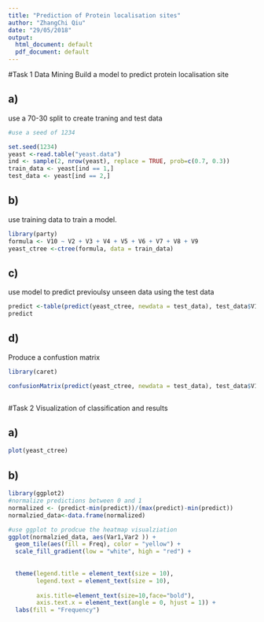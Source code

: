 ```yaml
---
title: "Prediction of Protein localisation sites"
author: "ZhangChi Qiu"
date: "29/05/2018"
output:
  html_document: default
  pdf_document: default
---
```


#Task 1 Data Mining
Build a model to predict protein localisation site

## a)
use a 70-30 split to create traning and test data
```r
#use a seed of 1234

set.seed(1234)
yeast <-read.table("yeast.data")
ind <- sample(2, nrow(yeast), replace = TRUE, prob=c(0.7, 0.3))
train_data <- yeast[ind == 1,]
test_data <- yeast[ind == 2,]
```
## b)
use training data to train a model.
```r

library(party)
formula <- V10 ~ V2 + V3 + V4 + V5 + V6 + V7 + V8 + V9
yeast_ctree <-ctree(formula, data = train_data)
```
## c)
use model to predict previoulsy unseen data using the test data
```r
predict <-table(predict(yeast_ctree, newdata = test_data), test_data$V10)
predict
```

## d)
Produce a confustion matrix 
```r


library(caret)

confusionMatrix(predict(yeast_ctree, newdata = test_data), test_data$V10)



```

#Task 2
Visualization of classification and results

## a)
```r
plot(yeast_ctree)
```

## b)
```r
library(ggplot2)
#normalize predictions between 0 and 1
normalized <- (predict-min(predict))/(max(predict)-min(predict))
normalzied_data<-data.frame(normalized)

#use ggplot to prodcue the heatmap visualziation
ggplot(normalzied_data, aes(Var1,Var2 )) +
  geom_tile(aes(fill = Freq), color = "yellow") +
  scale_fill_gradient(low = "white", high = "red") +
 
  
  theme(legend.title = element_text(size = 10),
        legend.text = element_text(size = 10),
  
        axis.title=element_text(size=10,face="bold"),
        axis.text.x = element_text(angle = 0, hjust = 1)) +
  labs(fill = "Frequency")

```
